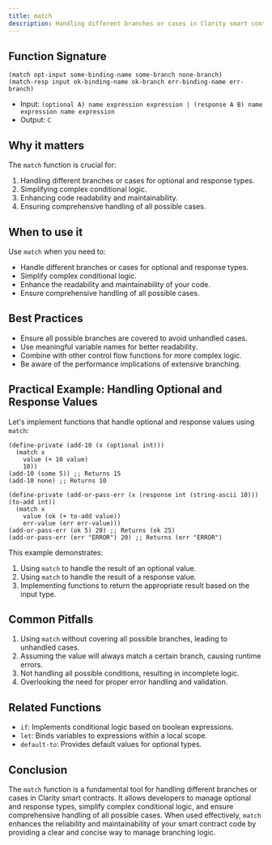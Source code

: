 ```yaml
---
title: match
description: Handling different branches or cases in Clarity smart contracts.
---
```


## Function Signature

```clarity
(match opt-input some-binding-name some-branch none-branch)
(match-resp input ok-binding-name ok-branch err-binding-name err-branch)
```

- Input: `(optional A) name expression expression | (response A B) name expression name expression`
- Output: `C`

## Why it matters

The `match` function is crucial for:

1. Handling different branches or cases for optional and response types.
2. Simplifying complex conditional logic.
3. Enhancing code readability and maintainability.
4. Ensuring comprehensive handling of all possible cases.

## When to use it

Use `match` when you need to:

- Handle different branches or cases for optional and response types.
- Simplify complex conditional logic.
- Enhance the readability and maintainability of your code.
- Ensure comprehensive handling of all possible cases.

## Best Practices

- Ensure all possible branches are covered to avoid unhandled cases.
- Use meaningful variable names for better readability.
- Combine with other control flow functions for more complex logic.
- Be aware of the performance implications of extensive branching.

## Practical Example: Handling Optional and Response Values

Let's implement functions that handle optional and response values using `match`:

```clarity
(define-private (add-10 (x (optional int)))  
  (match x 
    value (+ 10 value)
    10))
(add-10 (some 5)) ;; Returns 15
(add-10 none) ;; Returns 10

(define-private (add-or-pass-err (x (response int (string-ascii 10))) (to-add int))  
  (match x
    value (ok (+ to-add value))
    err-value (err err-value)))
(add-or-pass-err (ok 5) 20) ;; Returns (ok 25)
(add-or-pass-err (err "ERROR") 20) ;; Returns (err "ERROR")
```

This example demonstrates:
1. Using `match` to handle the result of an optional value.
2. Using `match` to handle the result of a response value.
3. Implementing functions to return the appropriate result based on the input type.

## Common Pitfalls

1. Using `match` without covering all possible branches, leading to unhandled cases.
2. Assuming the value will always match a certain branch, causing runtime errors.
3. Not handling all possible conditions, resulting in incomplete logic.
4. Overlooking the need for proper error handling and validation.

## Related Functions

- `if`: Implements conditional logic based on boolean expressions.
- `let`: Binds variables to expressions within a local scope.
- `default-to`: Provides default values for optional types.

## Conclusion

The `match` function is a fundamental tool for handling different branches or cases in Clarity smart contracts. It allows developers to manage optional and response types, simplify complex conditional logic, and ensure comprehensive handling of all possible cases. When used effectively, `match` enhances the reliability and maintainability of your smart contract code by providing a clear and concise way to manage branching logic.